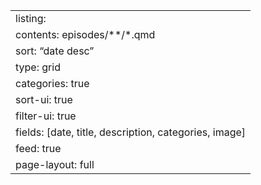 ---
listing:
  contents: episodes/**/*.qmd
  sort: "date desc"
  type: grid
  categories: true
  sort-ui: true
  filter-ui: true
  fields: [date, title, description, categories, image]
  feed: true
page-layout: full
---